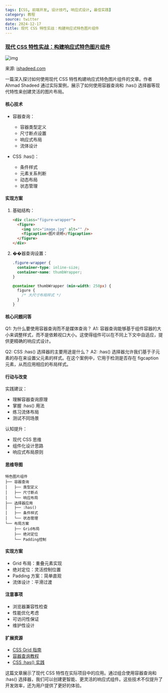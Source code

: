 ```yaml
---
tags: [CSS, 前端开发, 设计技巧, 响应式设计, 最佳实践]
category: 教程
source: twitter
date: 2024-12-17
title: 现代 CSS 特性实战：构建响应式特色图片组件
---
```


### [现代 CSS 特性实战：构建响应式特色图片组件](https://ishadeed.com/article/modern-css-feature-image/)

![img](https://img.mengpeng.tech/i/2024/12/17/676100826e342.webp)

来源: [ishadeed.com](https://ishadeed.com/article/modern-css-feature-image/)

一篇深入探讨如何使用现代 CSS 特性构建响应式特色图片组件的文章。作者 Ahmad Shadeed 通过实际案例，展示了如何使用容器查询和 :has() 选择器等现代特性来创建灵活的图片布局。

#### 核心技术
- 容器查询：
  - 容器类型定义
  - 尺寸断点设置
  - 响应式布局
  - 流体设计

- CSS :has()：
  - 条件样式
  - 元素关系判断
  - 动态布局
  - 状态管理

#### 实现方案
1. 基础结构：
   ```html
   <div class="figure-wrapper">
     <figure>
       <img src="image.jpg" alt="" />
       <figcaption>图片说明</figcaption>
     </figure>
   </div>
   ```

2. ��器查询设置：
   ```css
   .figure-wrapper {
     container-type: inline-size;
     container-name: thumbWrapper;
   }

   @container thumbWrapper (min-width: 250px) {
     figure {
       /* 大尺寸布局样式 */
     }
   }
   ```

#### 核心问题问答
Q1: 为什么要使用容器查询而不是媒体查询？
A1: 容器查询能够基于组件容器的大小来调整样式，而不是依赖视口大小。这使得组件可以在不同上下文中自适应，提供更精确的响应式设计。

Q2: CSS :has() 选择器的主要用途是什么？
A2: :has() 选择器允许我们基于子元素的存在来设置父元素的样式。在这个案例中，它用于检测是否存在 figcaption 元素，从而应用相应的布局样式。

#### 行动与改变
实践建议：
- 理解容器查询原理
- 掌握 :has() 用法
- 练习流体布局
- 测试不同场景

认知提升：
- 现代 CSS 思维
- 组件化设计思路
- 响应式布局原则

#### 思维导图
```
特色图片组件
├── 容器查询
│   ├── 类型定义
│   ├── 尺寸断点
│   └── 响应布局
├── 选择器应用
│   ├── :has()
│   ├── 条件样式
│   └── 状态管理
└── 布局方案
    ├── Grid布局
    ├── 绝对定位
    └── Padding控制
```

#### 实现方案
- Grid 布局：重叠元素实现
- 绝对定位：灵活控制位置
- Padding 方案：简单直观
- 流体设计：平滑过渡

#### 注意事项
- 浏览器兼容性检查
- 性能优化考虑
- 可访问性保证
- 维护性设计

#### 扩展资源
- [CSS Grid 指南](https://ishadeed.com/article/css-grid-area)
- [容器查询教程](https://ishadeed.com/article/container-queries-are-finally-here/)
- [CSS :has() 实践](https://ishadeed.com/article/css-has-guide/)

这篇文章展示了现代 CSS 特性在实际项目中的应用。通过组合使用容器查询和 :has() 选择器，我们可以创建更智能、更灵活的响应式组件。这些技术不仅提升了开发效率，还为用户提供了更好的体验。 